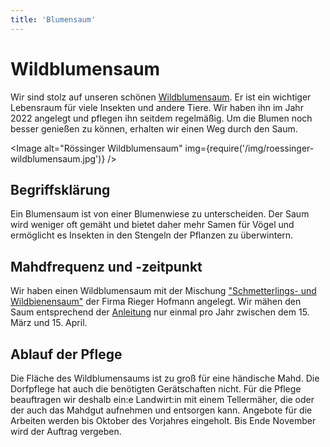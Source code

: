 ```yaml
---
title: 'Blumensaum'
---
```



# Wildblumensaum

Wir sind stolz auf unseren schönen
[Wildblumensaum](https://goo.gl/maps/LYvsj8V6xDXahSew9). Er ist ein wichtiger
Lebensraum für viele Insekten und andere Tiere. Wir haben ihn im Jahr 2022
angelegt und pflegen ihn seitdem regelmäßig. Um die Blumen noch besser genießen
zu können, erhalten wir einen Weg durch den Saum.

<Image
  alt="Rössinger Wildblumensaum"
  img={require('/img/roessinger-wildblumensaum.jpg')}
/>

## Begriffsklärung

Ein Blumensaum ist von einer Blumenwiese zu unterscheiden. Der Saum wird weniger
oft gemäht und bietet daher mehr Samen für Vögel und ermöglicht es Insekten in
den Stengeln der Pflanzen zu überwintern.

## Mahdfrequenz und -zeitpunkt

Wir haben einen Wildblumensaum mit der Mischung
["Schmetterlings- und Wildbienensaum"](/meadow/8_Schmetterlings-_und_Wildbienensaum_UG_05_ab_2023_04.04.2023.pdf)
der Firma Rieger Hofmann angelegt. Wir mähen den Saum entsprechend der
[Anleitung](/meadow/08_Schmetterlingssaum_freie_Landschaft.pdf) nur einmal pro
Jahr zwischen dem 15. März und 15. April.

## Ablauf der Pflege

Die Fläche des Wildblumensaums ist zu groß für eine händische Mahd. Die
Dorfpflege hat auch die benötigten Gerätschaften nicht. Für die Pflege
beauftragen wir deshalb ein:e Landwirt:in mit einem Tellermäher, die oder der
auch das Mahdgut aufnehmen und entsorgen kann. Angebote für die Arbeiten werden
bis Oktober des Vorjahres eingeholt. Bis Ende November wird der Auftrag
vergeben.
